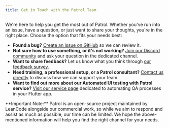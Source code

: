 ```yaml
---
title: Get in Touch with the Patrol Team
---
```


We're here to help you get the most out of Patrol. Whether you've run into an issue, have a question, or just want to share your thoughts, you're in the right place. Choose the option that fits your needs best:
- **Found a bug?** [Create an issue on GitHub](https://github.com/leancodepl/patrol/issues/new) so we can review it.
- **Not sure how to use something, or it's not working?** [Join our Discord community](https://discord.gg/ukBK5t4EZg) and ask your question in the dedicated channel.
- **Want to share feedback?** Let us know what you think through [our feedback survey](https://forms.gle/example-feedback-form).
- **Need training, a professional setup, or a Patrol consultant?** [Contact us directly](https://leancode.co/contact) to discuss how we can support your team.
- **Want to find out more about our Automated UI testing with Patrol service?** [Visit our service page](https://leancode.co/services/automated-ui-testing) dedicated to automating QA processes in your Flutter app.

<Info>
**Important Note:** Patrol is an open-source project maintained by LeanCode alongside our commercial work, so while we aim to respond and assist as much as possible, our time can be limited. We hope the above-mentioned information will help you find the right channel for your needs.
</Info>
